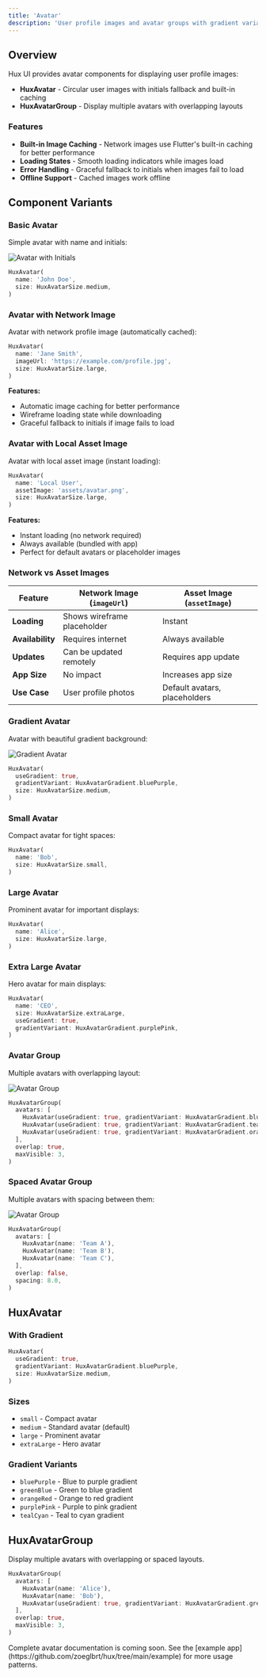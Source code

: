 ```yaml
---
title: 'Avatar'
description: 'User profile images and avatar groups with gradient variants'
---
```


## Overview

Hux UI provides avatar components for displaying user profile images:

- **HuxAvatar** - Circular user images with initials fallback and built-in caching
- **HuxAvatarGroup** - Display multiple avatars with overlapping layouts

### Features

- **Built-in Image Caching** - Network images use Flutter's built-in caching for better performance
- **Loading States** - Smooth loading indicators while images load
- **Error Handling** - Graceful fallback to initials when images fail to load
- **Offline Support** - Cached images work offline

## Component Variants

### Basic Avatar
Simple avatar with name and initials:

![Avatar with Initials](/images/avatar/avatar-initial.png)

```dart
HuxAvatar(
  name: 'John Doe',
  size: HuxAvatarSize.medium,
)
```

### Avatar with Network Image
Avatar with network profile image (automatically cached):

```dart
HuxAvatar(
  name: 'Jane Smith',
  imageUrl: 'https://example.com/profile.jpg',
  size: HuxAvatarSize.large,
)
```

**Features:**
- Automatic image caching for better performance
- Wireframe loading state while downloading
- Graceful fallback to initials if image fails to load

### Avatar with Local Asset Image
Avatar with local asset image (instant loading):

```dart
HuxAvatar(
  name: 'Local User',
  assetImage: 'assets/avatar.png',
  size: HuxAvatarSize.large,
)
```

**Features:**
- Instant loading (no network required)
- Always available (bundled with app)
- Perfect for default avatars or placeholder images

### Network vs Asset Images

| Feature | Network Image (`imageUrl`) | Asset Image (`assetImage`) |
|---------|---------------------------|---------------------------|
| **Loading** | Shows wireframe placeholder | Instant |
| **Availability** | Requires internet | Always available |
| **Updates** | Can be updated remotely | Requires app update |
| **App Size** | No impact | Increases app size |
| **Use Case** | User profile photos | Default avatars, placeholders |

### Gradient Avatar
Avatar with beautiful gradient background:

![Gradient Avatar](/images/avatar/avatar-gradient.png)

```dart
HuxAvatar(
  useGradient: true,
  gradientVariant: HuxAvatarGradient.bluePurple,
  size: HuxAvatarSize.medium,
)
```

### Small Avatar
Compact avatar for tight spaces:
```dart
HuxAvatar(
  name: 'Bob',
  size: HuxAvatarSize.small,
)
```

### Large Avatar
Prominent avatar for important displays:
```dart
HuxAvatar(
  name: 'Alice',
  size: HuxAvatarSize.large,
)
```

### Extra Large Avatar
Hero avatar for main displays:
```dart
HuxAvatar(
  name: 'CEO',
  size: HuxAvatarSize.extraLarge,
  useGradient: true,
  gradientVariant: HuxAvatarGradient.purplePink,
)
```

### Avatar Group
Multiple avatars with overlapping layout:

![Avatar Group](/images/avatar/avatar-group.png)

```dart
HuxAvatarGroup(
  avatars: [
    HuxAvatar(useGradient: true, gradientVariant: HuxAvatarGradient.bluePurple),
    HuxAvatar(useGradient: true, gradientVariant: HuxAvatarGradient.tealCyan),
    HuxAvatar(useGradient: true, gradientVariant: HuxAvatarGradient.orangeRed),
  ],
  overlap: true,
  maxVisible: 3,
)
```

### Spaced Avatar Group
Multiple avatars with spacing between them:

![Avatar Group](/images/avatar/avatar-group2.png)

```dart
HuxAvatarGroup(
  avatars: [
    HuxAvatar(name: 'Team A'),
    HuxAvatar(name: 'Team B'),
    HuxAvatar(name: 'Team C'),
  ],
  overlap: false,
  spacing: 8.0,
)
```

## HuxAvatar

### With Gradient

```dart
HuxAvatar(
  useGradient: true,
  gradientVariant: HuxAvatarGradient.bluePurple,
  size: HuxAvatarSize.medium,
)
```

### Sizes

- `small` - Compact avatar
- `medium` - Standard avatar (default)
- `large` - Prominent avatar
- `extraLarge` - Hero avatar

### Gradient Variants

- `bluePurple` - Blue to purple gradient
- `greenBlue` - Green to blue gradient
- `orangeRed` - Orange to red gradient
- `purplePink` - Purple to pink gradient
- `tealCyan` - Teal to cyan gradient

## HuxAvatarGroup

Display multiple avatars with overlapping or spaced layouts.

```dart
HuxAvatarGroup(
  avatars: [
    HuxAvatar(name: 'Alice'),
    HuxAvatar(name: 'Bob'),
    HuxAvatar(useGradient: true, gradientVariant: HuxAvatarGradient.greenBlue),
  ],
  overlap: true,
  maxVisible: 3,
)
```

<Note>
  Complete avatar documentation is coming soon. See the [example app](https://github.com/zoeglbrt/hux/tree/main/example) for more usage patterns.
</Note>
